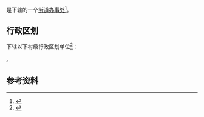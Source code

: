 {{中国乡级行政区|53/01/29/002/000}}

'''{{PAGENAMEBASE}}'''是{{PRC admin/fullname|53/01/29/002/000|3}}下辖的一个[[街道办事处|街道办事处]]<ref>{{PRC admin/ref sgc|{{PRC admin/parent|53/01/29/002/000}}}}</ref>。

== 行政区划 ==
{{PAGENAMEBASE}}下辖以下村级行政区划单位<ref>{{PRC admin/ref sgc|53/01/29/002/000}}</ref>：

{{PRC admin/children|53/01/29/002/000}}。

== 参考资料 ==
{{reflist}}

{{云南行政区划小作品}}
{{PRC admin/navcat|53/01/29/002/000}}